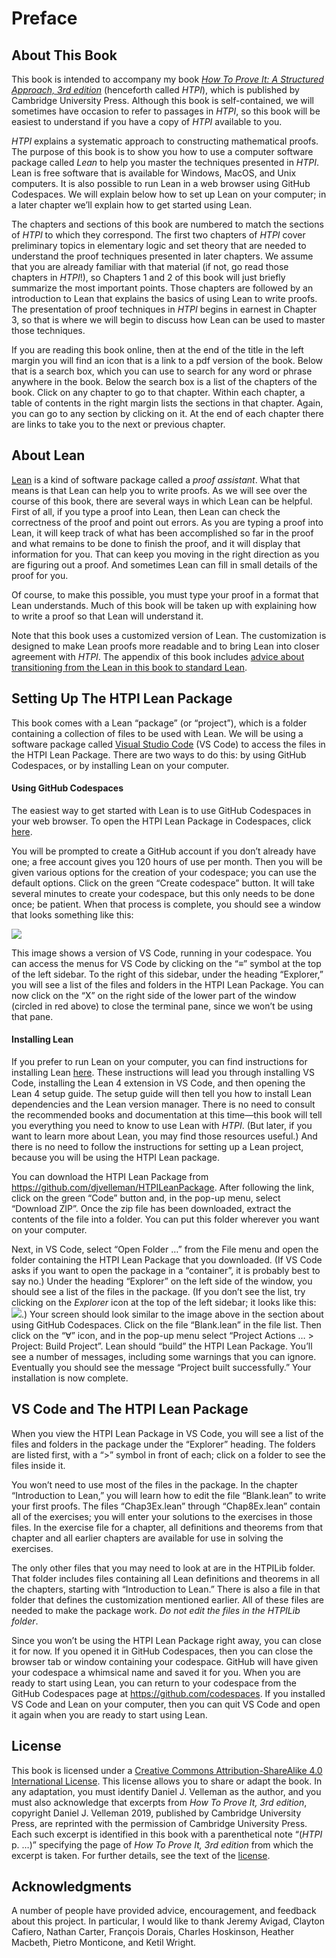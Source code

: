 # Preface {.unnumbered}
\pagenumbering{arabic}
\markdouble{Preface}

## About This Book

This book is intended to accompany my book [*How To Prove It: A Structured Approach, 3rd edition*](https://doi.org/10.1017/9781108539890) (henceforth called *HTPI*), which is published by Cambridge University Press.  Although this book is self-contained, we will sometimes have occasion to refer to passages in *HTPI*, so this book will be easiest to understand if you have a copy of *HTPI* available to you.

*HTPI* explains a systematic approach to constructing mathematical proofs.  The purpose of this book is to show you how to use a computer software package called *Lean* to help you master the techniques presented in *HTPI*.  Lean is free software that is available for Windows, MacOS, and Unix computers.  It is also possible to run Lean in a web browser using GitHub Codespaces.  We will explain below how to set up Lean on your computer; in a later chapter we'll explain how to get started using Lean.

The chapters and sections of this book are numbered to match the sections of *HTPI* to which they correspond.  The first two chapters of *HTPI* cover preliminary topics in elementary logic and set theory that are needed to understand the proof techniques presented in later chapters.  We assume that you are already familiar with that material (if not, go read those chapters in *HTPI*!), so Chapters 1 and 2 of this book will just briefly summarize the most important points.  Those chapters are followed by an introduction to Lean that explains the basics of using Lean to write proofs.  The presentation of proof techniques in *HTPI* begins in earnest in Chapter 3, so that is where we will begin to discuss how Lean can be used to master those techniques.

If you are reading this book online, then at the end of the title in the left margin you will find an icon that is a link to a pdf version of the book.  Below that is a search box, which you can use to search for any word or phrase anywhere in the book.  Below the search box is a list of the chapters of the book.  Click on any chapter to go to that chapter.  Within each chapter, a table of contents in the right margin lists the sections in that chapter.  Again, you can go to any section by clicking on it.  At the end of each chapter there are links to take you to the next or previous chapter.

## About Lean

[Lean](https://leanprover.github.io) is a kind of software package called a *proof assistant*.  What that means is that Lean can help you to write proofs.  As we will see over the course of this book, there are several ways in which Lean can be helpful.  First of all, if you type a proof into Lean, then Lean can check the correctness of the proof and point out errors.  As you are typing a proof into Lean, it will keep track of what has been accomplished so far in the proof and what remains to be done to finish the proof, and it will display that information for you.  That can keep you moving in the right direction as you are figuring out a proof.  And sometimes Lean can fill in small details of the proof for you.

Of course, to make this possible, you must type your proof in a format that Lean understands.  Much of this book will be taken up with explaining how to write a proof so that Lean will understand it.

Note that this book uses a customized version of Lean.  The customization is designed to make Lean proofs more readable and to bring Lean into closer agreement with *HTPI*.  The appendix of this book includes [advice about transitioning from the Lean in this book to standard Lean](#transitioning-to-standard-lean).

## Setting Up The HTPI Lean Package

This book comes with a Lean "package" (or "project"), which is a folder containing a collection of files to be used with Lean.  We will be using a software package called [Visual Studio Code](https://code.visualstudio.com) (VS Code) to access the files in the HTPI Lean Package.  There are two ways to do this: by using GitHub Codespaces, or by installing Lean on your computer.

#### Using GitHub Codespaces
The easiest way to get started with Lean is to use GitHub Codespaces in your web browser.
To open the HTPI Lean Package in Codespaces, click [here](https://codespaces.new/djvelleman/HTPILeanPackage){target="_blank"}.

You will be prompted to create a GitHub account if you don't already have one; a free account gives you 120 hours of use per month.  Then you will be given various options for the creation of your codespace; you can use the default options.  Click on the green "Create codespace" button.  It will take several minutes to create your codespace, but this only needs to be done once; be patient.  When that process is complete, you should see a window that looks something like this:

![](Images/Codespaces.png)

This image shows a version of VS Code, running in your codespace.  You can access the menus for VS Code by clicking on the "$\equiv$" symbol at the top of the left sidebar.  To the right of this sidebar, under the heading "Explorer," you will see a list of the files and folders in the HTPI Lean Package.  You can now click on the “X” on the right side of the lower part of the window (circled in red above) to close the terminal pane, since we won't be using that pane.

#### Installing Lean

If you prefer to run Lean on your computer, you can find instructions for installing Lean [here](https://lean-lang.org/lean4/doc/quickstart.html).  These instructions will lead you through installing VS Code, installing the Lean 4 extension in VS Code, and then opening the Lean 4 setup guide.  The setup guide will then tell you how to install Lean dependencies and the Lean version manager.  There is no need to consult the recommended books and documentation at this time---this book will tell you everything you need to know to use Lean with *HTPI*.  (But later, if you want to learn more about Lean, you may find those resources useful.)  And there is no need to follow the instructions for setting up a Lean project, because you will be using the HTPI Lean package.

You can download the HTPI Lean Package from [https://github.com/djvelleman/HTPILeanPackage](https://github.com/djvelleman/HTPILeanPackage).  After following the link, click on the green "Code" button and, in the pop-up menu, select "Download ZIP".  Once the zip file has been downloaded, extract the contents of the file into a folder.  You can put this folder wherever you want on your computer.

Next, in VS Code, select "Open Folder ..." from the File menu and open the folder containing the HTPI Lean Package that you downloaded.  (If VS Code asks if you want to open the package in a "container", it is probably best to say no.)  Under the heading "Explorer" on the left side of the window, you should see a list of the files in the package.  (If you don't see the list, try clicking on the *Explorer* icon at the top of the left sidebar; it looks like this: ![](Images/Explorer.png).)  Your screen should look similar to the image above in the section about using GitHub Codespaces.  Click on the file "Blank.lean" in the file list.  Then click on the "$\forall$" icon, and in the pop-up menu select "Project Actions ... > Project: Build Project".  Lean should "build" the HTPI Lean Package.  You'll see a number of messages, including some warnings that you can ignore.  Eventually you should see the message "Project built successfully."  Your installation is now complete.

## VS Code and The HTPI Lean Package

When you view the HTPI Lean Package in VS Code, you will see a list of the files and folders in the package under the "Explorer" heading.  The folders are listed first, with a "$>$" symbol in front of each; click on a folder to see the files inside it.

You won't need to use most of the files in the package.  In the chapter "Introduction to Lean," you will learn how to edit the file "Blank.lean" to write your first proofs. The files "Chap3Ex.lean" through "Chap8Ex.lean" contain all of the exercises; you will enter your solutions to the exercises in those files.  In the exercise file for a chapter, all definitions and theorems from that chapter and all earlier chapters are available for use in solving the exercises.

The only other files that you may need to look at are in the HTPILib folder.  That folder includes files containing all Lean definitions and theorems in all the chapters, starting with "Introduction to Lean."  There is also a file in that folder that defines the customization mentioned earlier.  All of these files are needed to make the package work.  *Do not edit the files in the HTPILib folder*.

Since you won't be using the HTPI Lean Package right away, you can close it for now.  If you opened it in GitHub Codespaces, then you can close the browser tab or window containing your codespace.  GitHub will have given your codespace a whimsical name and saved it for you.  When you are ready to start using Lean, you can return to your codespace from the GitHub Codespaces page at [https://github.com/codespaces](https://github.com/codespaces){target="_blank"}.  If you installed VS Code and Lean on your computer, then you can quit VS Code and open it again when you are ready to start using Lean.

## License

This book is licensed under a [Creative Commons Attribution-ShareAlike 4.0 International License](http://creativecommons.org/licenses/by-sa/4.0/).  This license allows you to share or adapt the book.  In any adaptation, you must identify Daniel J. Velleman as the author, and you must also acknowledge that excerpts from *How To Prove It, 3rd edition*, copyright Daniel J. Velleman 2019, published by Cambridge University Press, are reprinted with the permission of Cambridge University Press.  Each such excerpt is identified in this book with a parenthetical note "(*HTPI* p. ...)" specifying the page of *How To Prove It, 3rd edition* from which the excerpt is taken.  For further details, see the text of the [license](https://creativecommons.org/licenses/by-sa/4.0/legalcode). 

## Acknowledgments

A number of people have provided advice, encouragement, and feedback about this project.  In particular, I would like to thank Jeremy Avigad, Clayton Cafiero, Nathan Carter, François Dorais, Charles Hoskinson, Heather Macbeth, Pietro Monticone, and Ketil Wright.

